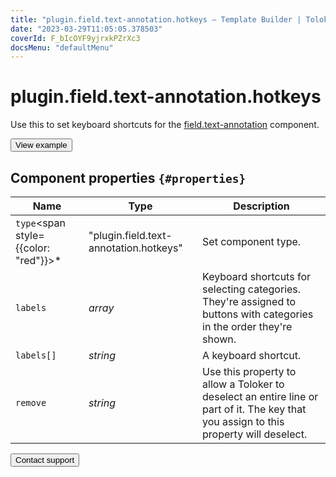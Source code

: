 ```yaml
---
title: "plugin.field.text-annotation.hotkeys — Template Builder | Toloka documentation"
date: "2023-03-29T11:05:05.378503"
coverId: F_bIcOYF9yjrxkPZrXc3
docsMenu: "defaultMenu"
---
```


# plugin.field.text-annotation.hotkeys

Use this to set keyboard shortcuts for the [field.text-annotation](/docs/template-builder/reference/field.text-annotation) component.

<Button view="defaultInverse" size="l" type="link" url="https://ya.cc/t/qBDHxAiu3twgqE">View example</Button>

## Component properties `{#properties}`

**Name** | **Type** | **Description**
----- | ----- | -----
`type`<span style={{color: "red"}}>\*</span> | "plugin.field.text-annotation.hotkeys" | Set component type.
`labels` | _array_ | Keyboard shortcuts for selecting categories. They're assigned to buttons with categories in the order they're shown.
`labels[]` | _string_ | A keyboard shortcut.
`remove` | _string_ | Use this property to allow a Toloker to deselect an entire line or part of it. The key that you assign to this property will deselect.

<Button view="defaultInverse" size="l" type="link" url="/docs/guide/troubleshooting/support?form-source=template-builder-reference-plugin-field-text-annotation-hotkeys">Contact support</Button>